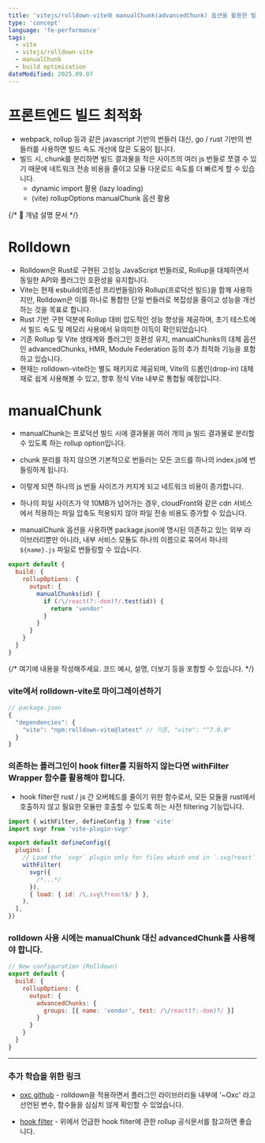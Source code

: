 ```yaml
---
title: 'vitejs/rolldown-vite와 manualChunk(advancedChunk) 옵션을 활용한 빌드 최적화'
type: 'concept'
language: 'fe-performance'
tags:
  - vite
  - vitejs/rolldown-vite
  - manualChunk
  - build optimization
dateModified: 2025.09.07
---
```


# 프론트엔드 빌드 최적화

- webpack, rollup 등과 같은 javascript 기반의 번들러 대신, go / rust 기반의 번들러를 사용하면 빌드 속도 개선에 많은 도움이 됩니다.
- 빌드 시, chunk를 분리하면 빌드 결과물을 작은 사이즈의 여러 js 번들로 쪼갤 수 있기 때문에 네트워크 전송 비용을 줄이고 모듈 다운로드 속도를 더 빠르게 할 수 있습니다.
  - dynamic import 활용 (lazy loading)
  - (vite) rollupOptions manualChunk 옵션 활용


{/* 📌 개념 설명 문서 */}

# Rolldown 

- Rolldown은 Rust로 구현된 고성능 JavaScript 번들러로, Rollup을 대체하면서 동일한 API와 플러그인 호환성을 유지합니다.
-	Vite는 현재 esbuild(의존성 프리번들링)와 Rollup(프로덕션 빌드)을 함께 사용하지만, Rolldown은 이를 하나로 통합한 단일 번들러로 복잡성을 줄이고 성능을 개선하는 것을 목표로 합니다.
-	Rust 기반 구현 덕분에 Rollup 대비 압도적인 성능 향상을 제공하며, 초기 테스트에서 빌드 속도 및 메모리 사용에서 유의미한 이득이 확인되었습니다.
-	기존 Rollup 및 Vite 생태계와 플러그인 호환성 유지, manualChunks의 대체 옵션인 advancedChunks, HMR, Module Federation 등의 추가 최적화 기능을 포함하고 있습니다.
-	현재는 rolldown-vite라는 별도 패키지로 제공되며, Vite의 드롭인(drop-in) 대체재로 쉽게 사용해볼 수 있고, 향후 정식 Vite 내부로 통합될 예정입니다.

# manualChunk

- manualChunk는 프로덕션 빌드 시에 결과물을 여러 개의 js 빌드 결과물로 분리할 수 있도록 하는 rollup option입니다.
- chunk 분리를 하지 않으면 기본적으로 번들러는 모든 코드를 하나의 index.js에 번들링하게 됩니다.
- 이렇게 되면 하나의 js 번들 사이즈가 커지게 되고 네트워크 비용이 증가합니다.
- 하나의 파일 사이즈가 약 10MB가 넘어가는 경우, cloudFront와 같은 cdn 서비스에서 적용하는 파일 압축도 적용되지 않아 파일 전송 비용도 증가할 수 있습니다.

- manualChunk 옵션을 사용하면 package.json에 명시된 의존하고 있는 외부 라이브러리뿐만 아니라, 내부 서비스 모듈도 하나의 이름으로 묶어서 하나의 `${name}.js` 파일로 번들링할 수 있습니다.

```js
export default {
  build: {
    rollupOptions: {
      output: {
        manualChunks(id) {
          if (/\/react(?:-dom)?/.test(id)) {
            return 'vendor'
          }
        }
      }
    }
  }
}
```

{/* 여기에 내용을 작성해주세요. 코드 예시, 설명, 더보기 등을 포함할 수 있습니다. */}

### vite에서 rolldown-vite로 마이그레이션하기
```js
// package.json
{
  "dependencies": {
    "vite": "npm:rolldown-vite@latest" // 기존, "vite": "^7.0.0"
  }
}
```

### 의존하는 플러그인이 hook filter를 지원하지 않는다면 withFilter Wrapper 함수를 활용해야 합니다.

- hook filter란 rust / js 간 오버헤드를 줄이기 위한 함수로서, 모든 모듈을 rust에서 호출하지 않고 필요한 모듈만 호출할 수 있도록 하는 사전 filtering 기능입니다. 

```js
import { withFilter, defineConfig } from 'vite'
import svgr from 'vite-plugin-svgr'

export default defineConfig({
  plugins: [
    // Load the `svgr` plugin only for files which end in `.svg?react`
    withFilter(
      svgr({
        /*...*/
      }),
      { load: { id: /\.svg\?react$/ } },
    ),
  ],
})
```

### rolldown 사용 시에는 manualChunk 대신 advancedChunk를 사용해야 합니다.

```js
// New configuration (Rolldown)
export default {
  build: {
    rollupOptions: {
      output: {
        advancedChunks: {
          groups: [{ name: 'vendor', test: /\/react(?:-dom)?/ }]
        }
      }
    }
  }
}
```

---
### 추가 학습을 위한 링크
- [oxc github](https://github.com/oxc-project/oxc) - rolldown을 적용하면서 플러그인 라이브러리들 내부에 '~Oxc' 라고 선언된 변수, 함수들을 심심치 않게 확인할 수 있었습니다. 

- [hook filter](https://rolldown.rs/plugins/hook-filters) - 위에서 언급한 hook filter에 관한 rollup 공식문서를 참고하면 좋습니다.
